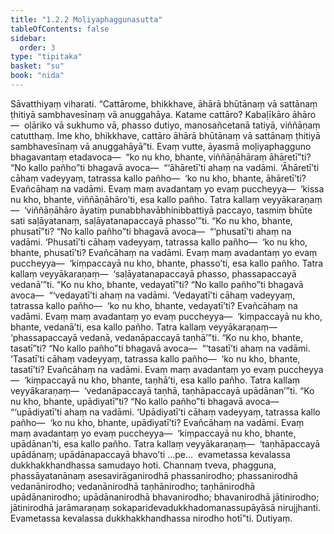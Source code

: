 ```yaml
---
title: "1.2.2 Moḷiyaphaggunasutta"
tableOfContents: false
sidebar:
  order: 3
type: "tipitaka"
basket: "su"
book: "nida"
---
```



<DynamicBreadcrumb />

<Division number="12" book="nida">

<Paragraph number="72" book="nida">
Sāvatthiyaṃ viharati. “Cattārome, bhikkhave, āhārā bhūtānaṃ vā sattānaṃ ṭhitiyā sambhavesīnaṃ vā anuggahāya. Katame cattāro? Kabaḷīkāro āhāro—  oḷāriko vā sukhumo vā, phasso dutiyo, manosañcetanā tatiyā, viññāṇaṃ catutthaṃ. Ime kho, bhikkhave, cattāro āhārā bhūtānaṃ vā sattānaṃ ṭhitiyā sambhavesīnaṃ vā anuggahāyā”ti.
</Paragraph>

<Paragraph number="73" book="nida">
Evaṃ vutte, āyasmā moḷiyaphagguno bhagavantaṃ etadavoca—  “ko nu kho, bhante, viññāṇāhāraṃ āhāretī”ti? “No kallo pañho”ti bhagavā avoca—  “‘āhāretī’ti ahaṃ na vadāmi. ‘Āhāretī’ti cāhaṃ vadeyyaṃ, tatrassa kallo pañho—  ‘ko nu kho, bhante, āhāretī’ti? Evañcāhaṃ na vadāmi. Evaṃ maṃ avadantaṃ yo evaṃ puccheyya—  ‘kissa nu kho, bhante, viññāṇāhāro’ti, esa kallo pañho. Tatra kallaṃ veyyākaraṇaṃ—  ‘viññāṇāhāro āyatiṃ punabbhavābhinibbattiyā paccayo, tasmiṃ bhūte sati saḷāyatanaṃ, saḷāyatanapaccayā phasso’”ti.
</Paragraph>

<Paragraph number="74" book="nida">
“Ko nu kho, bhante, phusatī”ti? “No kallo pañho”ti bhagavā avoca—  “‘phusatī’ti ahaṃ na vadāmi. ‘Phusatī’ti cāhaṃ vadeyyaṃ, tatrassa kallo pañho—  ‘ko nu kho, bhante, phusatī’ti? Evañcāhaṃ na vadāmi. Evaṃ maṃ avadantaṃ yo evaṃ puccheyya—  ‘kiṃpaccayā nu kho, bhante, phasso’ti, esa kallo pañho. Tatra kallaṃ veyyākaraṇaṃ—  ‘saḷāyatanapaccayā phasso, phassapaccayā vedanā’”ti.
</Paragraph>

<Paragraph number="75" book="nida">
“Ko nu kho, bhante, vedayatī”ti? “No kallo pañho”ti bhagavā avoca—  “‘vedayatī’ti ahaṃ na vadāmi. ‘Vedayatī’ti cāhaṃ vadeyyaṃ, tatrassa kallo pañho—  ‘ko nu kho, bhante, vedayatī’ti? Evañcāhaṃ na vadāmi. Evaṃ maṃ avadantaṃ yo evaṃ puccheyya—  ‘kiṃpaccayā nu kho, bhante, vedanā’ti, esa kallo pañho. Tatra kallaṃ veyyākaraṇaṃ—  ‘phassapaccayā vedanā, vedanāpaccayā taṇhā’”ti.
</Paragraph>

<Paragraph number="76" book="nida">
“Ko nu kho, bhante, tasatī”ti? “No kallo pañho”ti bhagavā avoca—  “‘tasatī’ti ahaṃ na vadāmi. ‘Tasatī’ti cāhaṃ vadeyyaṃ, tatrassa kallo pañho—  ‘ko nu kho, bhante, tasatī’ti? Evañcāhaṃ na vadāmi. Evaṃ maṃ avadantaṃ yo evaṃ puccheyya—  ‘kiṃpaccayā nu kho, bhante, taṇhā’ti, esa kallo pañho. Tatra kallaṃ veyyākaraṇaṃ—  ‘vedanāpaccayā taṇhā, taṇhāpaccayā upādānan’”ti.
</Paragraph>

<Paragraph number="77" book="nida">
“Ko nu kho, bhante, upādiyatī”ti? “No kallo pañho”ti bhagavā avoca—  “‘upādiyatī’ti ahaṃ na vadāmi. ‘Upādiyatī’ti cāhaṃ vadeyyaṃ, tatrassa kallo pañho—  ‘ko nu kho, bhante, upādiyatī’ti? Evañcāhaṃ na vadāmi. Evaṃ maṃ avadantaṃ yo evaṃ puccheyya—  ‘kiṃpaccayā nu kho, bhante, upādānan’ti, esa kallo pañho. Tatra kallaṃ veyyākaraṇaṃ—  ‘taṇhāpaccayā upādānaṃ; upādānapaccayā bhavo’ti …pe…  evametassa kevalassa dukkhakkhandhassa samudayo hoti.
</Paragraph>

<Paragraph number="78" book="nida">
Channaṃ tveva, phagguna, phassāyatanānaṃ asesavirāganirodhā phassanirodho; phassanirodhā vedanānirodho; vedanānirodhā taṇhānirodho; taṇhānirodhā upādānanirodho; upādānanirodhā bhavanirodho; bhavanirodhā jātinirodho; jātinirodhā jarāmaraṇaṃ sokaparidevadukkhadomanassupāyāsā nirujjhanti. Evametassa kevalassa dukkhakkhandhassa nirodho hotī”ti.

</Paragraph>
</Division>

<Paragraph number="79" type="center" book="nida">
Dutiyaṃ.
</Paragraph>